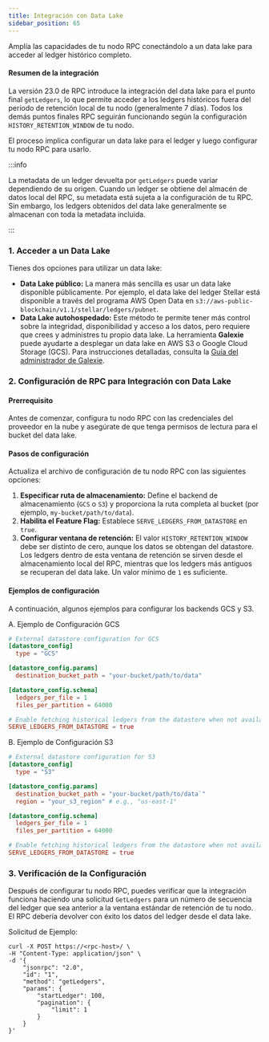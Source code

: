 ```yaml
---
title: Integración con Data Lake
sidebar_position: 65
---
```


Amplía las capacidades de tu nodo RPC conectándolo a un data lake para acceder al ledger histórico completo.

#### Resumen de la integración

La versión 23.0 de RPC introduce la integración del data lake para el punto final `getLedgers`, lo que permite acceder a los ledgers históricos fuera del período de retención local de tu nodo (generalmente 7 días). Todos los demás puntos finales RPC seguirán funcionando según la configuración `HISTORY_RETENTION_WINDOW` de tu nodo.

El proceso implica configurar un data lake para el ledger y luego configurar tu nodo RPC para usarlo.

:::info

La metadata de un ledger devuelta por `getLedgers` puede variar dependiendo de su origen. Cuando un ledger se obtiene del almacén de datos local del RPC, su metadata está sujeta a la configuración de tu RPC. Sin embargo, los ledgers obtenidos del data lake generalmente se almacenan con toda la metadata incluida.

:::

### 1. Acceder a un Data Lake

Tienes dos opciones para utilizar un data lake:

- **Data Lake público:** La manera más sencilla es usar un data lake disponible públicamente. Por ejemplo, el data lake del ledger Stellar está disponible a través del programa AWS Open Data en `s3://aws-public-blockchain/v1.1/stellar/ledgers/pubnet`.
- **Data Lake autohospedado:** Este método te permite tener más control sobre la integridad, disponibilidad y acceso a los datos, pero requiere que crees y administres tu propio data lake. La herramienta **Galexie** puede ayudarte a desplegar un data lake en AWS S3 o Google Cloud Storage (GCS). Para instrucciones detalladas, consulta la [Guía del administrador de Galexie](../../../../data/indexers/build-your-own/galexie/README.mdx).

### 2. Configuración de RPC para Integración con Data Lake

#### Prerrequisito

Antes de comenzar, configura tu nodo RPC con las credenciales del proveedor en la nube y asegúrate de que tenga permisos de lectura para el bucket del data lake.

#### Pasos de configuración

Actualiza el archivo de configuración de tu nodo RPC con las siguientes opciones:

1. **Especificar ruta de almacenamiento:** Define el backend de almacenamiento (`GCS` o `S3`) y proporciona la ruta completa al bucket (por ejemplo, `my-bucket/path/to/data`).
2. **Habilita el Feature Flag:** Establece `SERVE_LEDGERS_FROM_DATASTORE` en `true`.
3. **Configurar ventana de retención:** El valor `HISTORY_RETENTION_WINDOW` debe ser distinto de cero, aunque los datos se obtengan del datastore. Los ledgers dentro de esta ventana de retención se sirven desde el almacenamiento local del RPC, mientras que los ledgers más antiguos se recuperan del data lake. Un valor mínimo de `1` es suficiente.

#### Ejemplos de configuración

A continuación, algunos ejemplos para configurar los backends GCS y S3.

A. Ejemplo de Configuración GCS

```toml
# External datastore configuration for GCS
[datastore_config]
  type = "GCS"

[datastore_config.params]
  destination_bucket_path = "your-bucket/path/to/data"

[datastore_config.schema]
  ledgers_per_file = 1
  files_per_partition = 64000

# Enable fetching historical ledgers from the datastore when not available locally
SERVE_LEDGERS_FROM_DATASTORE = true
```

B. Ejemplo de Configuración S3

```toml
# External datastore configuration for S3
[datastore_config]
  type = "S3"

[datastore_config.params]
  destination_bucket_path = "your-bucket/path/to/data`"
  region = "your_s3_region" # e.g., "us-east-1"

[datastore_config.schema]
  ledgers_per_file = 1
  files_per_partition = 64000

# Enable fetching historical ledgers from the datastore when not available locally
SERVE_LEDGERS_FROM_DATASTORE = true
```

### 3. Verificación de la Configuración

Después de configurar tu nodo RPC, puedes verificar que la integración funciona haciendo una solicitud `GetLedgers` para un número de secuencia del ledger que sea anterior a la ventana estándar de retención de tu nodo. El RPC debería devolver con éxito los datos del ledger desde el data lake.

Solicitud de Ejemplo:

```
curl -X POST https://<rpc-host>/ \
-H "Content-Type: application/json" \
-d '{
    "jsonrpc": "2.0",
    "id": "1",
    "method": "getLedgers",
    "params": {
        "startLedger": 100,
        "pagination": {
            "limit": 1
        }
    }
}'
```
